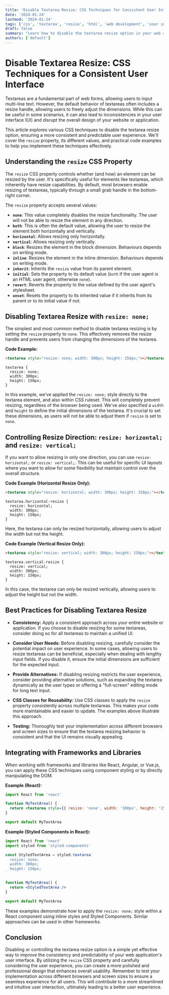 ```yaml
---
title: 'Disable Textarea Resize: CSS Techniques for Consistent User Interface'
date: '2024-01-24'
lastmod: '2024-01-24'
tags: ['css', 'textarea', 'resize', 'html', 'web development', 'user interface', 'ux', 'frontend']
draft: false
summary: "Learn how to disable the textarea resize option in your web applications using CSS. Improve your website's user interface and ensure a consistent design across different browsers and screen sizes with these simple and effective techniques."
authors: ['default']
---
```


# Disable Textarea Resize: CSS Techniques for a Consistent User Interface

Textareas are a fundamental part of web forms, allowing users to input multi-line text. However, the default behavior of textareas often includes a resize handle, allowing users to freely adjust the dimensions. While this can be useful in some scenarios, it can also lead to inconsistencies in your user interface (UI) and disrupt the overall design of your website or application.

This article explores various CSS techniques to disable the textarea resize option, ensuring a more consistent and predictable user experience. We'll cover the `resize` property, its different values, and practical code examples to help you implement these techniques effectively.

## Understanding the `resize` CSS Property

The `resize` CSS property controls whether (and how) an element can be resized by the user. It's specifically useful for elements like textareas, which inherently have resize capabilities. By default, most browsers enable resizing of textareas, typically through a small grab handle in the bottom-right corner.

The `resize` property accepts several values:

- **`none`**: This value completely disables the resize functionality. The user will not be able to resize the element in any direction.
- **`both`**: This is often the default value, allowing the user to resize the element both horizontally and vertically.
- **`horizontal`**: Allows resizing only horizontally.
- **`vertical`**: Allows resizing only vertically.
- **`block`**: Resizes the element in the block dimension. Behaviours depends on writing mode.
- **`inline`**: Resizes the element in the inline dimension. Behaviours depends on writing mode.
- **`inherit`**: Inherits the `resize` value from its parent element.
- **`initial`**: Sets the property to its default value (`both` if the user agent is an HTML user agent, otherwise `none`).
- **`revert`**: Reverts the property to the value defined by the user agent's stylesheet.
- **`unset`**: Resets the property to its inherited value if it inherits from its parent or to its initial value if not.

## Disabling Textarea Resize with `resize: none;`

The simplest and most common method to disable textarea resizing is by setting the `resize` property to `none`. This effectively removes the resize handle and prevents users from changing the dimensions of the textarea.

**Code Example:**

```html
<textarea style="resize: none; width: 300px; height: 150px;"></textarea>
```

```plaintext
textarea {
  resize: none;
  width: 300px;
  height: 150px;
}
```

In this example, we've applied the `resize: none;` style directly to the textarea element, and also within CSS ruleset. This will completely prevent resizing, regardless of the browser being used. We've also specified a `width` and `height` to define the initial dimensions of the textarea. It's crucial to set these dimensions, as users will not be able to adjust them if `resize` is set to `none`.

## Controlling Resize Direction: `resize: horizontal;` and `resize: vertical;`

If you want to allow resizing in only one direction, you can use `resize: horizontal;` or `resize: vertical;`. This can be useful for specific UI layouts where you want to allow for some flexibility but maintain control over the overall structure.

**Code Example (Horizontal Resize Only):**

```html
<textarea style="resize: horizontal; width: 300px; height: 150px;"></textarea>
```

```plaintext
textarea.horizontal-resize {
  resize: horizontal;
  width: 300px;
  height: 150px;
}
```

Here, the textarea can only be resized horizontally, allowing users to adjust the width but not the height.

**Code Example (Vertical Resize Only):**

```html
<textarea style="resize: vertical; width: 300px; height: 150px;"></textarea>
```

```plaintext
textarea.vertical-resize {
  resize: vertical;
  width: 300px;
  height: 150px;
}
```

In this case, the textarea can only be resized vertically, allowing users to adjust the height but not the width.

## Best Practices for Disabling Textarea Resize

- **Consistency:** Apply a consistent approach across your entire website or application. If you choose to disable resizing for some textareas, consider doing so for all textareas to maintain a unified UI.

- **Consider User Needs:** Before disabling resizing, carefully consider the potential impact on user experience. In some cases, allowing users to resize textareas can be beneficial, especially when dealing with lengthy input fields. If you disable it, ensure the initial dimensions are sufficient for the expected input.

- **Provide Alternatives:** If disabling resizing restricts the user experience, consider providing alternative solutions, such as expanding the textarea dynamically as the user types or offering a "full-screen" editing mode for long text input.

- **CSS Classes for Reusability:** Use CSS classes to apply the `resize` property consistently across multiple textareas. This makes your code more maintainable and easier to update. The examples above illustrate this approach.

- **Testing:** Thoroughly test your implementation across different browsers and screen sizes to ensure that the textarea resizing behavior is consistent and that the UI remains visually appealing.

## Integrating with Frameworks and Libraries

When working with frameworks and libraries like React, Angular, or Vue.js, you can apply these CSS techniques using component styling or by directly manipulating the DOM.

**Example (React):**

```jsx
import React from 'react'

function MyTextArea() {
  return <textarea style={{ resize: 'none', width: '300px', height: '150px' }} />
}

export default MyTextArea
```

**Example (Styled Components in React):**

```jsx
import React from 'react'
import styled from 'styled-components'

const StyledTextArea = styled.textarea`
  resize: none;
  width: 300px;
  height: 150px;
`

function MyTextArea() {
  return <StyledTextArea />
}

export default MyTextArea
```

These examples demonstrate how to apply the `resize: none;` style within a React component using inline styles and Styled Components. Similar approaches can be used in other frameworks.

## Conclusion

Disabling or controlling the textarea resize option is a simple yet effective way to improve the consistency and predictability of your web application's user interface. By utilizing the `resize` CSS property and carefully considering the user experience, you can create a more polished and professional design that enhances overall usability. Remember to test your implementation across different browsers and screen sizes to ensure a seamless experience for all users. This will contribute to a more streamlined and intuitive user interaction, ultimately leading to a better user experience.
